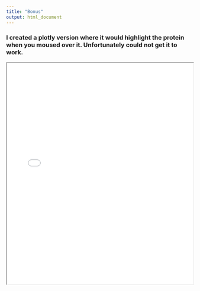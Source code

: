 ```yaml
---
title: "Bonus"
output: html_document
---
```


### I created a plotly version where it would highlight the protein when you moused over it. Unfortunately could not get it to work.

<iframe src="./img/volcanoplot_TIBIA.pdf" width="100%" height="600px"></iframe>